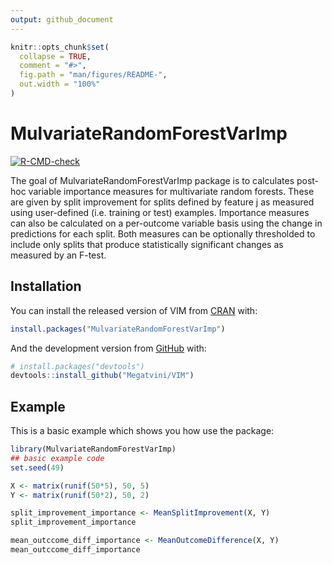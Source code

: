 ```yaml
---
output: github_document
---
```


<!-- README.md is generated from README.Rmd. Please edit that file -->

```r
knitr::opts_chunk$set(
  collapse = TRUE,
  comment = "#>",
  fig.path = "man/figures/README-",
  out.width = "100%"
)
```

# MulvariateRandomForestVarImp

<!-- badges: start -->
[![R-CMD-check](https://github.com/Megatvini/VIM/workflows/R-CMD-check/badge.svg)](https://github.com/Megatvini/VIM/actions)
<!-- badges: end -->

The goal of MulvariateRandomForestVarImp package is to calculates post-hoc variable importance measures for multivariate random forests. These are given by split improvement for splits defined by feature j as measured using user-defined (i.e. training or test) examples. Importance measures can also be calculated on a per-outcome variable basis using the change in predictions for each split. Both measures can be optionally thresholded to include only splits that produce statistically significant changes as measured by an F-test. 

## Installation

You can install the released version of VIM from [CRAN](https://CRAN.R-project.org) with:

``` r
install.packages("MulvariateRandomForestVarImp")
```

And the development version from [GitHub](https://github.com/) with:

``` r
# install.packages("devtools")
devtools::install_github("Megatvini/VIM")
```
## Example

This is a basic example which shows you how use the package:

```r
library(MulvariateRandomForestVarImp)
## basic example code
set.seed(49)

X <- matrix(runif(50*5), 50, 5)
Y <- matrix(runif(50*2), 50, 2)

split_improvement_importance <- MeanSplitImprovement(X, Y)
split_improvement_importance

mean_outccome_diff_importance <- MeanOutcomeDifference(X, Y)
mean_outccome_diff_importance

```
